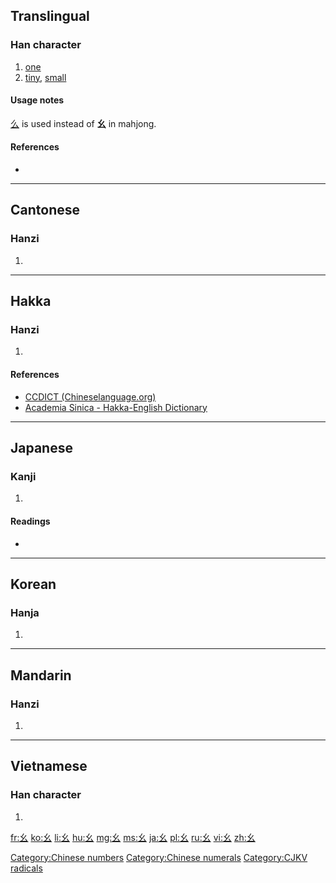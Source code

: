 ==Translingual==
{{stroke order|type=animate}}

===Han character===
{{Han char|rn=52|rad=幺|as=00|sn=3|var=1|four=|canj=女戈 (VI)}}

# [[one]]
# [[tiny]], [[small]]

====Usage notes====
[[么]] is used instead of '''幺''' in mahjong.

====References====
* {{Han ref|kx=0341.120|dkj=09189|dj=0650.060|hdz=21092.140|uh=5E7A|ud=24186}}

[[Category:Chinese numbers]]
[[Category:Chinese numerals]]

----

==Cantonese==

===Hanzi===
{{yue-hanzi|jyut=|y=yiu1}}

# {{defn|lang=yue|sort=幺00}}

----

==Hakka==

===Hanzi===
{{hak-hanzi|pfs=yau|gd=jau<sup>1</sup>; zau<sup>1</sup> [Hailu], jeu<sup>1</sup> [Siyan]|hpy=}}

# {{defn|lang=hak|sort=幺00}}

====References====
*[http://www.chinalanguage.com/dictionaries/?mode=view&view=chardict&query=%E5%B9%BA CCDICT (Chineselanguage.org)]
*[http://minhakka.ling.sinica.edu.tw/bkg/hakyin/search.php?DETAIL=1&LIMIT=id=56048&dbname=su_tian_1&graph=2 Academia Sinica - Hakka-English Dictionary]

----

==Japanese==

===Kanji===
{{ja-kanji|grade=|rs=幺00}}

# {{defn|lang=ja|sort=幺00}}

====Readings====
* {{ja-readings|on=[[よう]] (yō)|kun=[[ちいさい]] (chiisai)}}

----

==Korean==

===Hanja===
{{ko-hanja|hangeul=요|rv=yo|mr=yo}}

# {{defn|lang=ko|sort=幺00}}

----

==Mandarin==

===Hanzi===
{{cmn-hanzi|pin=[[yāo]] ([[yao1]]), [[yào]] ([[yao4]])|wg=yao<sup>1</sup>, yao<sup>4</sup>}}

# {{defn|lang=cmn|sort=幺00}}

----

==Vietnamese==

===Han character===
{{vi-hantu|[[yêu]]|rs=幺00}}

# {{defn|lang=vi|sort=幺00}}

[[Category:CJKV radicals]]

[[fr:幺]]
[[ko:幺]]
[[li:幺]]
[[hu:幺]]
[[mg:幺]]
[[ms:幺]]
[[ja:幺]]
[[pl:幺]]
[[ru:幺]]
[[vi:幺]]
[[zh:幺]]